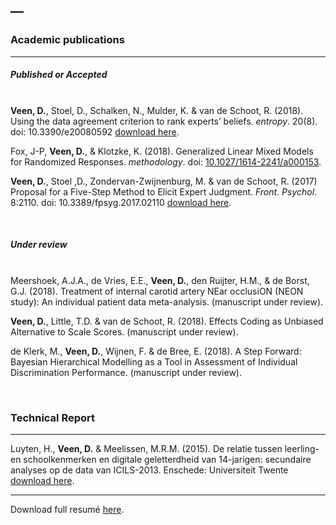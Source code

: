 ---
---
<link rel="stylesheet" href="styles.css" type="text/css">


### Academic publications
<hr />

##### Published or Accepted
<br>
**Veen, D.**, Stoel, D., Schalken, N., Mulder, K. & van de Schoot, R. (2018). Using the data agreement criterion to rank experts' beliefs. *entropy*. 20(8). doi: 10.3390/e20080592 <a href="http://www.mdpi.com/1099-4300/20/8/592/pdf" target="_blank" rel="noopener">download here</a>.

Fox, J-P, **Veen, D.**, & Klotzke, K. (2018). Generalized Linear Mixed Models for Randomized Responses. *methodology*. doi: [10.1027/1614-2241/a000153](http://dx.doi.org/10.1027/1614-2241/a000153).

**Veen, D.**, Stoel ,D., Zondervan-Zwijnenburg, M. & van de Schoot, R. (2017) Proposal for a Five-Step Method to Elicit Expert Judgment. *Front. Psychol*. 8:2110. doi: 10.3389/fpsyg.2017.02110 <a href="doc/proposal_for_a_five_step_method.pdf" target="_blank" rel="noopener">download here</a>.

<br>

##### Under review
<br>
Meershoek, A.J.A., de Vries, E.E., **Veen, D.**, den Ruijter, H.M., & de Borst, G.J. (2018).
Treatment of internal carotid artery NEar occlusiON (NEON study): An individual patient data meta-analysis. (manuscript under review).

**Veen, D.**, Little, T.D. & van de Schoot, R. (2018). Effects Coding as Unbiased Alternative to Scale Scores. (manuscript under review).

de Klerk, M., **Veen, D.**, Wijnen, F. & de Bree, E. (2018). A Step Forward: Bayesian Hierarchical Modelling as a Tool in Assessment of Individual Discrimination Performance. (manuscript under review).

<br>

### Technical Report
<hr />

Luyten, H., **Veen, D.** & Meelissen, M.R.M. (2015). De relatie tussen leerling- en
schoolkenmerken en digitale geletterdheid van 14-jarigen: secundaire analyses op de data van ICILS-2013. Enschede: Universiteit Twente  <a href="doc/ICILS_2013_report.pdf" target="_blank" rel="noopener">download here</a>.

<hr />

Download full resumé <a href="doc/Online CV Duco Veen - January 2019.pdf" target="_blank" rel="noopener">here</a>.
